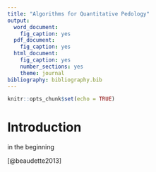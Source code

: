 ```yaml
---
title: "Algorithms for Quantitative Pedology"
output:
  word_document:
    fig_caption: yes
  pdf_document:
    fig_caption: yes
  html_document:
    fig_caption: yes
    number_sections: yes
    theme: journal
bibliography: bibliography.bib
---
```


```r
knitr::opts_chunk$set(echo = TRUE)
```

# Introduction

in the beginning

[@beaudette2013]

